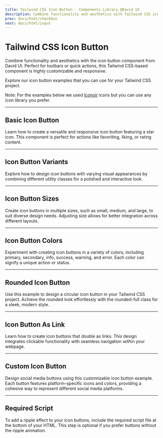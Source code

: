 ```yaml
---
title: Tailwind CSS Icon Button - Components Library @David UI
description: Combine functionality and aesthetics with Tailwind CSS icon button components. Perfect for quick actions or toolbars in any application.
prev: docs/html/checkbox
next: docs/html/input
---
```


# Tailwind CSS Icon Button

Combine functionality and aesthetics with the icon button component from David UI. Perfect for toolbars or quick actions, this Tailwind CSS-based component is highly customizable and responsive. 

Explore our icon button examples that you can use for your Tailwind CSS project. 

Note: For the examples below we used [Iconoir](https://iconoir.com/) icons but you can use any icon library you prefer.

---

## Basic Icon Button

Learn how to create a versatile and responsive icon button featuring a star icon. This component is perfect for actions like favoriting, liking, or rating content.

<PreviewWithCode relativePath="icon-button/icon-button-demo.tsx" language="html" />

---

## Icon Button Variants

Explore how to design icon buttons with varying visual appearances by combining different utility classes for a polished and interactive look.

<PreviewWithCode relativePath="icon-button/icon-button-variants.tsx" language="html" />

---

## Icon Button Sizes

Create icon buttons in multiple sizes, such as small, medium, and large, to suit diverse design needs. Adjusting size allows for better integration across different layouts.

<PreviewWithCode relativePath="icon-button/icon-button-sizes.tsx" language="html" />

---

## Icon Button Colors

Experiment with creating icon buttons in a variety of colors, including primary, secondary, info, success, warning, and error. Each color can signify a unique action or status.

<PreviewWithCode relativePath="icon-button/icon-button-colors.tsx" language="html" />

---

## Rounded Icon Button

Use this example to design a circular icon button in your Tailwind CSS project. Achieve the rounded look effortlessly with the rounded-full class for a sleek, modern style.

<PreviewWithCode relativePath="icon-button/rounded-icon-button.tsx" language="html" />

---

## Icon Button As Link

Learn how to create icon buttons that double as links. This design integrates clickable functionality with seamless navigation within your webpage.

<PreviewWithCode relativePath="icon-button/icon-button-as-link.tsx" language="html" />

---

## Custom Icon Button

Design social media buttons using this customizable icon button example. Each button features platform-specific icons and colors, providing a cohesive way to represent different social media platforms.

<PreviewWithCode relativePath="icon-button/custom-icon-button.tsx" language="html" />

---

## Required Script

To add a ripple effect to your icon buttons, include the required script file at the bottom of your HTML. This step is optional if you prefer buttons without the ripple animation.

<CodePreviewTailwindClasses />
